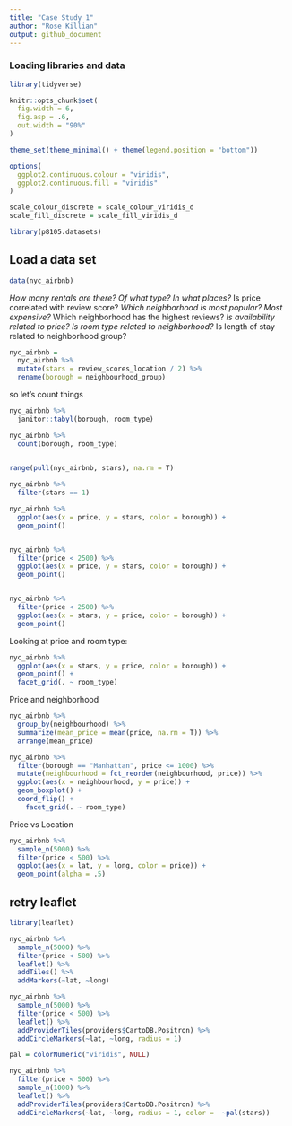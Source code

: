 ```yaml
---
title: "Case Study 1"
author: "Rose Killian"
output: github_document
---
```


### Loading libraries and data

```r
library(tidyverse)

knitr::opts_chunk$set(
  fig.width = 6,
  fig.asp = .6,
  out.width = "90%"
)

theme_set(theme_minimal() + theme(legend.position = "bottom"))

options(
  ggplot2.continuous.colour = "viridis",
  ggplot2.continuous.fill = "viridis"
)

scale_colour_discrete = scale_colour_viridis_d
scale_fill_discrete = scale_fill_viridis_d

library(p8105.datasets)

```


## Load a data set

```r
data(nyc_airbnb)
```

*How many rentals are there? Of what type? In what places?
*Is price correlated with review score?
*Which neighborhood is most popular? Most expensive?
*Which neighborhood has the highest reviews?
*Is availability related to price?
Is room type related to neighborhood?
*Is length of stay related to neighborhood group?


```r
nyc_airbnb = 
  nyc_airbnb %>% 
  mutate(stars = review_scores_location / 2) %>% 
  rename(borough = neighbourhood_group)
```

so let's count things

```r
nyc_airbnb %>% 
  janitor::tabyl(borough, room_type)
```


```r
nyc_airbnb %>% 
  count(borough, room_type)
  
```

```r
range(pull(nyc_airbnb, stars), na.rm = T)

nyc_airbnb %>% 
  filter(stars == 1)
```

```r
nyc_airbnb %>% 
  ggplot(aes(x = price, y = stars, color = borough)) +
  geom_point()


nyc_airbnb %>% 
  filter(price < 2500) %>% 
  ggplot(aes(x = price, y = stars, color = borough)) +
  geom_point()


nyc_airbnb %>% 
  filter(price < 2500) %>% 
  ggplot(aes(x = stars, y = price, color = borough)) +
  geom_point()
```

Looking at price and room type:

```r
nyc_airbnb %>% 
  ggplot(aes(x = stars, y = price, color = borough)) +
  geom_point() +
  facet_grid(. ~ room_type)
```

Price and neighborhood
```r
nyc_airbnb %>% 
  group_by(neighbourhood) %>% 
  summarize(mean_price = mean(price, na.rm = T)) %>% 
  arrange(mean_price)

nyc_airbnb %>% 
  filter(borough == "Manhattan", price <= 1000) %>% 
  mutate(neighbourhood = fct_reorder(neighbourhood, price)) %>% 
  ggplot(aes(x = neighbourhood, y = price)) +
  geom_boxplot() +
  coord_flip() +
    facet_grid(. ~ room_type)
```

Price vs Location

```r
nyc_airbnb %>%
  sample_n(5000) %>% 
  filter(price < 500) %>% 
  ggplot(aes(x = lat, y = long, color = price)) +
  geom_point(alpha = .5)
```

## retry leaflet

```r
library(leaflet)

nyc_airbnb %>% 
  sample_n(5000) %>% 
  filter(price < 500) %>% 
  leaflet() %>% 
  addTiles() %>% 
  addMarkers(~lat, ~long)

nyc_airbnb %>% 
  sample_n(5000) %>% 
  filter(price < 500) %>% 
  leaflet() %>% 
  addProviderTiles(providers$CartoDB.Positron) %>% 
  addCircleMarkers(~lat, ~long, radius = 1)

pal = colorNumeric("viridis", NULL)

nyc_airbnb %>% 
  filter(price < 500) %>% 
  sample_n(1000) %>% 
  leaflet() %>% 
  addProviderTiles(providers$CartoDB.Positron) %>% 
  addCircleMarkers(~lat, ~long, radius = 1, color =  ~pal(stars))
```



